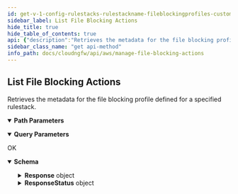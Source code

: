 ```yaml
---
id: get-v-1-config-rulestacks-rulestackname-fileblockingprofiles-custom-filetypes
sidebar_label: List File Blocking Actions
hide_title: true
hide_table_of_contents: true
api: {"description":"Retrieves the metadata for the file blocking profile defined for a specified rulestack.\n","operationId":"get-v1-config-rulestacks-rulestackname-fileblockingprofiles-custom-filetypes","parameters":[{"description":"The name of the rulestack.\n","in":"path","name":"rulestackname","required":true,"schema":{"type":"string"}},{"description":"If the number of file blocking actions available for retrieval exceeds the maximum you requested, NGFW returns a NextToken value in response. To retrieve the next batch of file blocking actions, use this token in your next request.\n","in":"query","name":"nexttoken","required":false,"schema":{"title":"Nexttoken","type":"string"}},{"description":"File blocking action candidate.\n","in":"query","name":"candidate","required":false,"schema":{"default":true,"title":"Candidate","type":"boolean"}},{"description":"File blocking actions in run state.\n","in":"query","name":"running","required":false,"schema":{"default":false,"title":"Running","type":"boolean"}},{"description":"Uncommitted file blocking actions.\n","in":"query","name":"uncommitted","required":false,"schema":{"default":false,"title":"Uncommitted","type":"boolean"}},{"description":"The maximum number of file blocking actions that you want NGFW to return for this request.\n","in":"query","name":"maxresults","required":false,"schema":{"default":1024,"maximum":1024,"minimum":1,"title":"Maxresults","type":"integer"}},{"description":"Retrieve file blocking action information.\n","in":"query","name":"describe","required":false,"schema":{"default":false,"title":"Describe","type":"boolean"}}],"responses":{"200":{"content":{"application/json":{"schema":{"additionalProperties":false,"properties":{"Response":{"description":"The API call response.\n","additionalProperties":false,"properties":{"FileBlockingCandidate":{"description":"File blocking action candidate.\n","items":{"type":"string"},"title":"Fileblockingcandidate","type":"array"},"FileBlockingCandidateDescribe":{"description":"Detais of the file blocking action candidate.\n","items":{"additionalProperties":false,"properties":{"FileBlocking":{"description":"Tile blocking action details.\n","additionalProperties":false,"properties":{"Action":{"default":"alert","description":"File blocking action.\n","enum":["alert","block"],"title":"Action","type":"string"},"AuditComment":{"description":"Audit remarks.\n","title":"Auditcomment","type":"string"},"Description":{"description":"A description of the file blocking action.\n","maxLength":255,"title":"Description","type":"string"},"Direction":{"default":"both","description":"Traffic direction.\n","enum":["upload","download","both"],"title":"Direction","type":"string"},"UpdateToken":{"default":"1","description":"Refresh the token.\n","title":"Updatetoken","type":"string"}},"title":"FileBlockingEntry","type":"object"},"FileType":{"description":"Type of file.\n","title":"Filetype","type":"string"}},"title":"FileBlockingDescribe","type":"object"},"title":"Fileblockingcandidatedescribe","type":"array"},"FileBlockingRunning":{"description":"File blocking action on run state.\n","items":{"type":"string"},"title":"Fileblockingrunning","type":"array"},"FileBlockingRunningDescribe":{"description":"Details of the file blocking actions on run state.\n","items":{"additionalProperties":false,"properties":{"FileBlocking":{"description":"Tile blocking action details.\n","additionalProperties":false,"properties":{"Action":{"default":"alert","description":"File blocking action.\n","enum":["alert","block"],"title":"Action","type":"string"},"AuditComment":{"description":"Audit remarks.\n","title":"Auditcomment","type":"string"},"Description":{"description":"A description of the file blocking action.\n","maxLength":255,"title":"Description","type":"string"},"Direction":{"default":"both","description":"Traffic direction.\n","enum":["upload","download","both"],"title":"Direction","type":"string"},"UpdateToken":{"default":"1","description":"Refresh the token.\n","title":"Updatetoken","type":"string"}},"title":"FileBlockingEntry","type":"object"},"FileType":{"description":"Type of file.\n","title":"Filetype","type":"string"}},"title":"FileBlockingDescribe","type":"object"},"title":"Fileblockingrunningdescribe","type":"array"},"FileBlockingUncommitted":{"description":"Uncommitted file blocking actions.\n","items":{"additionalProperties":false,"properties":{"Name":{"description":"Name of the file blocking action.\n","title":"Name","type":"string"},"Operation":{"description":"File blocking action operation.\n","title":"Operation","type":"string"}},"required":["Name","Operation"],"title":"UncommittedFileBlocking","type":"object"},"title":"Fileblockinguncommitted","type":"array"},"NextToken":{"description":"If the number of file blocking actions available for retrieval exceeds the maximum you requested, NGFW returns a NextToken value in response. To retrieve the next batch of file blocking actions, use this token in your next request.\n","maxLength":2048,"minLength":1,"pattern":"^[-0-9A-Za-z:\\/+=]+$","title":"Nexttoken","type":"string"},"RuleStackName":{"description":"Name of the rulestack.\n","title":"Rulestackname","type":"string"}},"title":"ResponseData","type":"object"},"ResponseStatus":{"description":"The API call response status.\n","additionalProperties":false,"properties":{"ErrorCode":{"default":0,"description":"Default value of a successful response is 0. Any other number indicates an error code.  \n\n400—HTTP bad request\n* InvalidRequestException—Operation failed due to invalid request. For example, unsupported parameter name or value in the request.\n* ResourceNotFoundException—Unable to locate a resource using the parameters you provided.\n* ThrottlingException—Operation failed due to throttling limitations.\n\n500—Bad request \n* InternalServerError—Your request is valid but Cloud NGFW could not perform the operation due to a system issue.\n","title":"Errorcode","type":"integer"},"Reason":{"description":"The error description. \n","title":"Reason","type":"string"}},"title":"Result","type":"object"}},"title":"ListFileBlockingActionResponse","type":"object"}}},"description":"OK"}},"tags":["ManageFileBlockingActions"],"method":"get","path":"/v1/config/rulestacks/{rulestackname}/fileblockingprofiles/custom/filetypes","servers":[{"url":"https://api.us-east-1.aws.cloudngfw.paloaltonetworks.com"}],"info":{"contact":{},"description":"Allows you to identify specific file types that you want to block. \n","title":"Manage File Blocking Actions","version":"1.0.0"},"postman":{"name":"List File Blocking Actions","description":{"content":"Retrieves the metadata for the file blocking profile defined for a specified rulestack.\n","type":"text/plain"},"url":{"path":["v1","config","rulestacks",":rulestackname","fileblockingprofiles","custom","filetypes"],"host":["{{baseUrl}}"],"query":[{"disabled":false,"description":{"content":"If the number of file blocking actions available for retrieval exceeds the maximum you requested, NGFW returns a NextToken value in response. To retrieve the next batch of file blocking actions, use this token in your next request.\n","type":"text/plain"},"key":"nexttoken","value":""},{"disabled":false,"description":{"content":"File blocking action candidate.\n","type":"text/plain"},"key":"candidate","value":""},{"disabled":false,"description":{"content":"File blocking actions in run state.\n","type":"text/plain"},"key":"running","value":""},{"disabled":false,"description":{"content":"Uncommitted file blocking actions.\n","type":"text/plain"},"key":"uncommitted","value":""},{"disabled":false,"description":{"content":"The maximum number of file blocking actions that you want NGFW to return for this request.\n","type":"text/plain"},"key":"maxresults","value":""},{"disabled":false,"description":{"content":"Retrieve file blocking action information.\n","type":"text/plain"},"key":"describe","value":""}],"variable":[{"disabled":false,"description":{"content":"(Required) The name of the rulestack.\n","type":"text/plain"},"type":"any","value":"","key":"rulestackname"}]},"header":[{"key":"Accept","value":"application/json"}],"method":"GET"}}
sidebar_class_name: "get api-method"
info_path: docs/cloudngfw/api/aws/manage-file-blocking-actions
---
```



## List File Blocking Actions



Retrieves the metadata for the file blocking profile defined for a specified rulestack.


<details style={{"marginBottom":"1rem"}} data-collapsed={false} open={true}><summary style={{}}><strong>Path Parameters</strong></summary><div><ul><ParamsItem className={"paramsItem"} param={{"description":"The name of the rulestack.\n","in":"path","name":"rulestackname","required":true,"schema":{"type":"string"}}}></ParamsItem></ul></div></details><details style={{"marginBottom":"1rem"}} data-collapsed={false} open={true}><summary style={{}}><strong>Query Parameters</strong></summary><div><ul><ParamsItem className={"paramsItem"} param={{"description":"If the number of file blocking actions available for retrieval exceeds the maximum you requested, NGFW returns a NextToken value in response. To retrieve the next batch of file blocking actions, use this token in your next request.\n","in":"query","name":"nexttoken","required":false,"schema":{"title":"Nexttoken","type":"string"}}}></ParamsItem><ParamsItem className={"paramsItem"} param={{"description":"File blocking action candidate.\n","in":"query","name":"candidate","required":false,"schema":{"default":true,"title":"Candidate","type":"boolean"}}}></ParamsItem><ParamsItem className={"paramsItem"} param={{"description":"File blocking actions in run state.\n","in":"query","name":"running","required":false,"schema":{"default":false,"title":"Running","type":"boolean"}}}></ParamsItem><ParamsItem className={"paramsItem"} param={{"description":"Uncommitted file blocking actions.\n","in":"query","name":"uncommitted","required":false,"schema":{"default":false,"title":"Uncommitted","type":"boolean"}}}></ParamsItem><ParamsItem className={"paramsItem"} param={{"description":"The maximum number of file blocking actions that you want NGFW to return for this request.\n","in":"query","name":"maxresults","required":false,"schema":{"default":1024,"maximum":1024,"minimum":1,"title":"Maxresults","type":"integer"}}}></ParamsItem><ParamsItem className={"paramsItem"} param={{"description":"Retrieve file blocking action information.\n","in":"query","name":"describe","required":false,"schema":{"default":false,"title":"Describe","type":"boolean"}}}></ParamsItem></ul></div></details><div><ApiTabs><TabItem label={"200"} value={"200"}><div>

OK

</div><div><MimeTabs groupId={"mime-type"}><TabItem label={"application/json"} value={"application/json"}><SchemaTabs groupId={"schema-tabs"}><TabItem label={"Schema"} value={"Schema"}><details style={{}} data-collapsed={false} open={true}><summary style={{"textAlign":"left"}}><strong>Schema</strong></summary><div style={{"textAlign":"left","marginLeft":"1rem"}}></div><ul style={{"marginLeft":"1rem"}}><SchemaItem collapsible={true} className={"schemaItem"}><details style={{}}><summary style={{}}><strong>Response</strong><span style={{"opacity":"0.6"}}> object</span></summary><div style={{"marginLeft":"1rem"}}><div style={{"marginTop":".5rem","marginBottom":".5rem"}}>

The API call response.


</div><SchemaItem collapsible={false} name={"FileBlockingCandidate"} required={false} schemaDescription={"File blocking action candidate.\n"} schemaName={"string[]"} qualifierMessage={undefined} defaultValue={undefined}></SchemaItem><SchemaItem collapsible={true} className={"schemaItem"}><details style={{}}><summary style={{}}><strong>FileBlockingCandidateDescribe</strong><span style={{"opacity":"0.6"}}> object[]</span></summary><div style={{"marginLeft":"1rem"}}><div style={{"marginTop":".5rem","marginBottom":".5rem"}}>

Detais of the file blocking action candidate.


</div><SchemaItem collapsible={true} className={"schemaItem"}><details style={{}}><summary style={{}}><strong>FileBlocking</strong><span style={{"opacity":"0.6"}}> object</span></summary><div style={{"marginLeft":"1rem"}}><div style={{"marginTop":".5rem","marginBottom":".5rem"}}>

Tile blocking action details.


</div><SchemaItem collapsible={false} name={"Action"} required={false} schemaDescription={"File blocking action.\n"} schemaName={"Action"} qualifierMessage={"**Possible values:** [`alert`, `block`]"} defaultValue={"alert"}></SchemaItem><SchemaItem collapsible={false} name={"AuditComment"} required={false} schemaDescription={"Audit remarks.\n"} schemaName={"Auditcomment"} qualifierMessage={undefined} defaultValue={undefined}></SchemaItem><SchemaItem collapsible={false} name={"Description"} required={false} schemaDescription={"A description of the file blocking action.\n"} schemaName={"Description"} qualifierMessage={"**Possible values:** `<= 255 characters`"} defaultValue={undefined}></SchemaItem><SchemaItem collapsible={false} name={"Direction"} required={false} schemaDescription={"Traffic direction.\n"} schemaName={"Direction"} qualifierMessage={"**Possible values:** [`upload`, `download`, `both`]"} defaultValue={"both"}></SchemaItem><SchemaItem collapsible={false} name={"UpdateToken"} required={false} schemaDescription={"Refresh the token.\n"} schemaName={"Updatetoken"} qualifierMessage={undefined} defaultValue={"1"}></SchemaItem></div></details></SchemaItem><SchemaItem collapsible={false} name={"FileType"} required={false} schemaDescription={"Type of file.\n"} schemaName={"Filetype"} qualifierMessage={undefined} defaultValue={undefined}></SchemaItem></div></details></SchemaItem><SchemaItem collapsible={false} name={"FileBlockingRunning"} required={false} schemaDescription={"File blocking action on run state.\n"} schemaName={"string[]"} qualifierMessage={undefined} defaultValue={undefined}></SchemaItem><SchemaItem collapsible={true} className={"schemaItem"}><details style={{}}><summary style={{}}><strong>FileBlockingRunningDescribe</strong><span style={{"opacity":"0.6"}}> object[]</span></summary><div style={{"marginLeft":"1rem"}}><div style={{"marginTop":".5rem","marginBottom":".5rem"}}>

Details of the file blocking actions on run state.


</div><SchemaItem collapsible={true} className={"schemaItem"}><details style={{}}><summary style={{}}><strong>FileBlocking</strong><span style={{"opacity":"0.6"}}> object</span></summary><div style={{"marginLeft":"1rem"}}><div style={{"marginTop":".5rem","marginBottom":".5rem"}}>

Tile blocking action details.


</div><SchemaItem collapsible={false} name={"Action"} required={false} schemaDescription={"File blocking action.\n"} schemaName={"Action"} qualifierMessage={"**Possible values:** [`alert`, `block`]"} defaultValue={"alert"}></SchemaItem><SchemaItem collapsible={false} name={"AuditComment"} required={false} schemaDescription={"Audit remarks.\n"} schemaName={"Auditcomment"} qualifierMessage={undefined} defaultValue={undefined}></SchemaItem><SchemaItem collapsible={false} name={"Description"} required={false} schemaDescription={"A description of the file blocking action.\n"} schemaName={"Description"} qualifierMessage={"**Possible values:** `<= 255 characters`"} defaultValue={undefined}></SchemaItem><SchemaItem collapsible={false} name={"Direction"} required={false} schemaDescription={"Traffic direction.\n"} schemaName={"Direction"} qualifierMessage={"**Possible values:** [`upload`, `download`, `both`]"} defaultValue={"both"}></SchemaItem><SchemaItem collapsible={false} name={"UpdateToken"} required={false} schemaDescription={"Refresh the token.\n"} schemaName={"Updatetoken"} qualifierMessage={undefined} defaultValue={"1"}></SchemaItem></div></details></SchemaItem><SchemaItem collapsible={false} name={"FileType"} required={false} schemaDescription={"Type of file.\n"} schemaName={"Filetype"} qualifierMessage={undefined} defaultValue={undefined}></SchemaItem></div></details></SchemaItem><SchemaItem collapsible={true} className={"schemaItem"}><details style={{}}><summary style={{}}><strong>FileBlockingUncommitted</strong><span style={{"opacity":"0.6"}}> object[]</span></summary><div style={{"marginLeft":"1rem"}}><div style={{"marginTop":".5rem","marginBottom":".5rem"}}>

Uncommitted file blocking actions.


</div><SchemaItem collapsible={false} name={"Name"} required={false} schemaDescription={"Name of the file blocking action.\n"} schemaName={"Name"} qualifierMessage={undefined} defaultValue={undefined}></SchemaItem><SchemaItem collapsible={false} name={"Operation"} required={false} schemaDescription={"File blocking action operation.\n"} schemaName={"Operation"} qualifierMessage={undefined} defaultValue={undefined}></SchemaItem></div></details></SchemaItem><SchemaItem collapsible={false} name={"NextToken"} required={false} schemaDescription={"If the number of file blocking actions available for retrieval exceeds the maximum you requested, NGFW returns a NextToken value in response. To retrieve the next batch of file blocking actions, use this token in your next request.\n"} schemaName={"Nexttoken"} qualifierMessage={"**Possible values:** `non-empty` and `<= 2048 characters`, Value must match regular expression `^[-0-9A-Za-z:\\/+=]+$`"} defaultValue={undefined}></SchemaItem><SchemaItem collapsible={false} name={"RuleStackName"} required={false} schemaDescription={"Name of the rulestack.\n"} schemaName={"Rulestackname"} qualifierMessage={undefined} defaultValue={undefined}></SchemaItem></div></details></SchemaItem><SchemaItem collapsible={true} className={"schemaItem"}><details style={{}}><summary style={{}}><strong>ResponseStatus</strong><span style={{"opacity":"0.6"}}> object</span></summary><div style={{"marginLeft":"1rem"}}><div style={{"marginTop":".5rem","marginBottom":".5rem"}}>

The API call response status.


</div><SchemaItem collapsible={false} name={"ErrorCode"} required={false} schemaDescription={"Default value of a successful response is 0. Any other number indicates an error code.  \n\n400—HTTP bad request\n* InvalidRequestException—Operation failed due to invalid request. For example, unsupported parameter name or value in the request.\n* ResourceNotFoundException—Unable to locate a resource using the parameters you provided.\n* ThrottlingException—Operation failed due to throttling limitations.\n\n500—Bad request \n* InternalServerError—Your request is valid but Cloud NGFW could not perform the operation due to a system issue.\n"} schemaName={"Errorcode"} qualifierMessage={undefined} defaultValue={0}></SchemaItem><SchemaItem collapsible={false} name={"Reason"} required={false} schemaDescription={"The error description. \n"} schemaName={"Reason"} qualifierMessage={undefined} defaultValue={undefined}></SchemaItem></div></details></SchemaItem></ul></details></TabItem><TabItem label={"Example (from schema)"} value={"Example (from schema)"}><ResponseSamples responseExample={"{\n  \"Response\": {\n    \"FileBlockingCandidate\": [\n      \"string\"\n    ],\n    \"FileBlockingCandidateDescribe\": [\n      {\n        \"FileBlocking\": {\n          \"Action\": \"alert\",\n          \"AuditComment\": \"string\",\n          \"Description\": \"string\",\n          \"Direction\": \"both\",\n          \"UpdateToken\": \"1\"\n        },\n        \"FileType\": \"string\"\n      }\n    ],\n    \"FileBlockingRunning\": [\n      \"string\"\n    ],\n    \"FileBlockingRunningDescribe\": [\n      {\n        \"FileBlocking\": {\n          \"Action\": \"alert\",\n          \"AuditComment\": \"string\",\n          \"Description\": \"string\",\n          \"Direction\": \"both\",\n          \"UpdateToken\": \"1\"\n        },\n        \"FileType\": \"string\"\n      }\n    ],\n    \"FileBlockingUncommitted\": [\n      {\n        \"Name\": \"string\",\n        \"Operation\": \"string\"\n      }\n    ],\n    \"NextToken\": \"string\",\n    \"RuleStackName\": \"string\"\n  },\n  \"ResponseStatus\": {\n    \"ErrorCode\": 0,\n    \"Reason\": \"string\"\n  }\n}"} language={"json"}></ResponseSamples></TabItem></SchemaTabs></TabItem></MimeTabs></div></TabItem></ApiTabs></div>
      